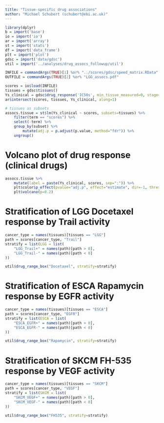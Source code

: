 ```yaml
---
title: "Tissue-specific drug associations"
author: "Michael Schubert (schubert@ebi.ac.uk)"
---
```


```r
library(dplyr)
b = import('base')
io = import('io')
ar = import('array')
st = import('stats')
df = import('data_frame')
plt = import('plot')
gdsc = import('data/gdsc')
util = import('../analyses/drug_assocs_followup/util')

INFILE = commandArgs(TRUE)[1] %or% "../scores/gdsc/speed_matrix.RData"
OUTFILE = commandArgs(TRUE)[2] %or% "LGG_assocs.pdf"

scores = io$load(INFILE)
tissues = gdsc$tissues()
Ys_clinical = gdsc$drug_response('IC50s', min_tissue_measured=0, stage=2)
ar$intersect(scores, tissues, Ys_clinical, along=1)

# tissues as subsets
assocs.tissue = st$lm(Ys_clinical ~ scores, subsets=tissues) %>%
    filter(term == "scores") %>%
    select(-term) %>%
    group_by(subset) %>%
        mutate(adj.p = p.adjust(p.value, method="fdr")) %>%
    ungroup()
```

# Volcano plot of drug response (clinical drugs)

```r
assocs.tissue %>%
    mutate(label = paste(Ys_clinical, scores, sep=":")) %>%
    plt$color$p_effect(pvalue="adj.p", effect="estimate", dir=-1, thresh=0.2) %>%
    plt$volcano(p=0.2)
```

# Stratification of LGG Docetaxel response by Trail activity

```r
cancer_type = names(tissues)[tissues == "LGG"]
path = scores[cancer_type, "Trail"]
stratify = list(LGG = list(
    "LGG_Trail+" = names(path)[path > 0],
    "LGG_Trail-" = names(path)[path < 0]
))

util$drug_range_box("Docetaxel", stratify=stratify)
```

# Stratification of ESCA Rapamycin response by EGFR activity

```r
cancer_type = names(tissues)[tissues == "ESCA"]
path = scores[cancer_type, "EGFR"]
stratify = list(ESCA = list(
    "ESCA_EGFR+" = names(path)[path > 0],
    "ESCA_EGFR-" = names(path)[path < 0]
))

util$drug_range_box("Rapamycin", stratify=stratify)
```

# Stratification of SKCM FH-535 response by VEGF activity

```r
cancer_type = names(tissues)[tissues == "SKCM"]
path = scores[cancer_type, "VEGF"]
stratify = list(SKCM = list(
    "SKCM_VEGF+" = names(path)[path > 0],
    "SKCM_VEGF-" = names(path)[path < 0]
))

util$drug_range_box("FH535", stratify=stratify)
```
